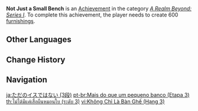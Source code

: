 {{Achievement Infobox
|title        = Not Just a Small Bench
|id           = 81064
|order id     = 1065
|category     = A Realm Beyond: Series I
|description  = Create 600 [[furnishings]].
|requirements = 
|primogems    = 20
|tracking     = Tracks the total number of furnishings created.
|topic        = 
|set          = Not Just a Small Bench
|tier         = 3
|tiers_total  = 3
}}
'''Not Just a Small Bench''' is an [[Achievement]] in the category ''[[A Realm Beyond: Series I]]''. To complete this achievement, the player needs to create 600 [[furnishings]].
<!--
==Trivia==

==Video Guides==
{{EVT
|video1   = 
|caption1 = 
}}
-->
==Other Languages==
{{Transclude|Not Just a Small Bench|Other Languages}}

==Change History==
{{Change History|1.5}}
<!--
==References==
{{Reflist}}
-->
==Navigation==
{{Achievement Navbox}}

[[ja:ただのイスではない (3段)]]
[[pt-br:Mais do que um pequeno banco (Etapa 3)]]
[[th:ไม่ได้มีแค่เสื่อผืนหมอนใบ (ระดับ 3)]]
[[vi:Không Chỉ Là Bàn Ghế (Hạng 3)]]